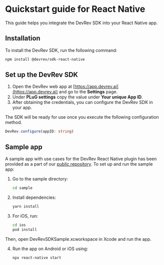 # Quickstart guide for React Native

This guide helps you integrate the DevRev SDK into your React Native app.

## Installation

To install the DevRev SDK, run the following command:

```sh
npm install @devrev/sdk-react-native
```

## Set up the DevRev SDK

1. Open the DevRev web app at [https://app.devrev.ai](https://app.devrev.ai) and go to the **Settings** page.
2. Under **PLuG settings** copy the value under **Your unique App ID**.
3. After obtaining the credentials, you can configure the DevRev SDK in your app.

The SDK will be ready for use once you execute the following configuration method.

```typescript
DevRev.configure(appID: string)
```

## Sample app
A sample app with use cases for the DevRev React Native plugin has been provided as a part of our [public repository](https://github.com/devrev/devrev-sdk-react-native). To set up and run the sample app:

1. Go to the sample directory:
   ```sh
   cd sample
   ```

2. Install dependencies:
   ```sh
   yarn install
   ```

3. For iOS, run:
   ```sh
   cd ios
   pod install
   ```

Then, open DevRevSDKSample.xcworkspace in Xcode and run the app.

4. Run the app on Android or iOS using:
   ```sh
   npx react-native start
   ```
